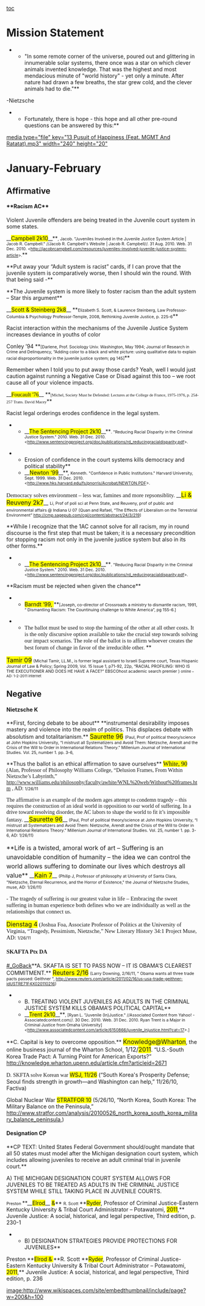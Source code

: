 [[toc]]
=Mission Statement= 
**"In some remote corner of the universe, poured out and glittering in innumerable solar systems, there once was a star on which clever animals invented knowledge. That was the highest and most mendacious minute of "world history" - yet only a minute. After nature had drawn a few breaths, the star grew cold, and the clever animals had to die."**
-Nietzsche
**Fortunately, there is hope - this hope and all other pre-round questions can be answered by this:**

[[media type="file" key="13 Pusuit of Happiness (Feat. MGMT And Ratatat).mp3" width="240" height="20"]]


=January-February= 
==Affirmative== 
====**Racism AC**==== 

Violent Juvenile offenders are being treated in the Juvenile court system in some states.

__<span style="background-attachment: initial; background-clip: initial; background-color: yellow; background-image: initial; background-origin: initial; background-position: initial initial; background-repeat: initial initial;">Campbell 2k10</span>__**<span style="font-size: 8pt;">, Jacob. "Juveniles Involved in the Juvenile Justice System Article | Jacob R. Campbell." //Jacob R. Campbell's Website | Jacob R. Campbell//. 31 Aug. 2010. Web. 31 Dec. 2010. <http://jacobrcampbell.com/resources/juveniles-involved-juvenile-justice-system-article>.</span>**


<span class="Underline">**Put away your “Adult system is racist” cards, if I can prove that the juvenile system is comparatively worse, then I should win the round. With that being said -** </span>

<span class="Underline">**The Juvenile system is more likely to foster racism than the adult system – Star this argument**</span>

__<span style="background-attachment: initial; background-clip: initial; background-color: yellow; background-image: initial; background-origin: initial; background-position: initial initial; background-repeat: initial initial;">Scott & Steinberg 2k8</span>__ **<span style="font-size: 8pt;">Elizabeth S. Scott, & Laurence Steinberg, Law Professor-Columbia & Psychology Professor-Temple, 2008, Rethinking Juvenile Justice, p. 225-6</span>**



Racist interaction within the mechanisms of the Juvenile Justice System increases deviance in youths of color

Conley ’94 **<span style="font-size: 8pt;">[Darlene, Prof. Sociology Univ. Washington, May 1994; Journal of Research in Crime and Delinquency, “Adding color to a black and white picture: using qualitative data to explain racial disproportionality in the juvenile justice system; pg 145]</span>**


Remember when I told you to put away those cards? Yeah, well I would just caution against running a Negative Case or Disad against this too – we root cause all of your violence impacts.

__<span style="background-attachment: initial; background-clip: initial; background-color: yellow; background-image: initial; background-origin: initial; background-position: initial initial; background-repeat: initial initial; font-family: Georgia; font-size: 11pt;">Foucault '76</span>__ **<span style="font-family: Georgia; font-size: 8pt;">[Michel, Society Must be Defended: Lectures at the College de France, 1975-1976, p. 254-257 Trans. David Macey</span>**


Racist legal orderings erodes confidence in the legal system.

**__<span style="background-attachment: initial; background-clip: initial; background-color: yellow; background-image: initial; background-origin: initial; background-position: initial initial; background-repeat: initial initial;">The Sentencing Project 2k10</span>__**<span style="font-size: 8pt;">. "Reducing Racial Disparity in the Criminal Justice System." 2010. Web. 31 Dec. 2010. <http://www.sentencingproject.org/doc/publications/rd_reducingracialdisparity.pdf>.</span>


**Erosion of confidence in the court systems kills democracy and political stability**
**__<span style="background-attachment: initial; background-clip: initial; background-color: yellow; background-image: initial; background-origin: initial; background-position: initial initial; background-repeat: initial initial;">Newton ‘99</span>__**, <span style="font-size: 8pt;">Kenneth. "Confidence in Public Institutions." Harvard University, Sept. 1999. Web. 31 Dec. 2010. <http://www.hks.harvard.edu/fs/pnorris/Acrobat/NEWTON.PDF>.</span>


<span style="font-family: Georgia; font-size: 11pt;">Democracy solves environment – less war, famines and more repsonsiblity. </span>
<span class="cite">__<span style="background-attachment: initial; background-clip: initial; background-color: yellow; background-image: initial; background-origin: initial; background-position: initial initial; background-repeat: initial initial; font-size: 12pt;">Li & Reuveny 2k7</span>__ <span style="font-size: 8.0pt; font-weight: normal;">Li,</span></span><span style="font-size: 8pt;"> Prof of poli sci at Penn State, and </span><span class="cite"><span style="font-size: 8.0pt; font-weight: normal;">Reuveny</span></span><span style="font-size: 8pt;">, prof of public and environmental affairs @ Indiana U </span><span class="cite"><span style="font-size: 8.0pt; font-weight: normal;">07</span></span>
<span style="font-size: 8pt;">(</span><span style="font-size: 8.0pt;">Quan and Rafael, “The Effects of Liberalism on the Terrestrial Environment” http://cmp.sagepub.com/cgi/content/abstract/24/3/219)</span>


<span class="Underline">**While I recognize that the 1AC cannot solve for all racism, my in round discourse is the first step that must be taken; it is a necessary precondition for stopping racism not only in the juvenile justice system but also in its other forms.** </span>
**__<span style="background-attachment: initial; background-clip: initial; background-color: yellow; background-image: initial; background-origin: initial; background-position: initial initial; background-repeat: initial initial;">The Sentencing Project 2k10</span>__**<span style="font-size: 8pt;">. "Reducing Racial Disparity in the Criminal Justice System." 2010. Web. 31 Dec. 2010. <http://www.sentencingproject.org/doc/publications/rd_reducingracialdisparity.pdf>.</span>


<span class="Underline">**Racism must be rejected when given the chance** </span>
**<span style="background-attachment: initial; background-clip: initial; background-color: yellow; background-image: initial; background-origin: initial;">Barndt ‘99, </span>**<span style="font-size: 8pt;">[Joseph, co-director of Crossroads a ministry to dismantle racism, 1991, “ Dismantling Racism: The Countinuing challenge to White America”, pg 155-6.]</span>


**<span style="font-family: Georgia; font-size: 11pt;">The ballot must be used to stop the harming of the other at all other costs. It is the only discursive option available to take the crucial step towards solving our impact scenarios. The role of the ballot is to affirm whoever creates the best forum of change in favor of the irreducible other. </span>**
<span class="cite"><span style="background-attachment: initial; background-clip: initial; background-color: yellow; background-image: initial; background-origin: initial; background-position: initial initial; background-repeat: initial initial; font-size: 12pt;">Tamir 09</span></span> <span style="font-size: 8pt;">(Michal Tamir, LL.M., is former legal assistant to Israeli Supreme court, Texas Hispanic Journal of Law & Policy; Spring 2009, Vol. 15 Issue 1, p71-92, 22p, “RACIAL PROFILING: WHO IS THE EXECUTIONER AND DOES HE HAVE A FACE?” EBSCOhost academic search premier ) </span><span class="DebateUnderline"><span style="font-size: 7pt;">online – AD: 1-2-2011 internet</span></span>

==Negative== 
====Nietzsche K==== 
<span class="Underline">**First, forcing debate to be about** </span>**instrumental desirability imposes mastery and violence into the realm of politics. This displaces debate with absolutism and totalitarianism.**
<span class="cite"><span style="background-attachment: initial; background-clip: initial; background-color: yellow; background-image: initial; background-origin: initial; background-position: initial initial; background-repeat: initial initial; font-size: 12pt;">Saurette 96</span></span> <span style="font-size: 8pt;">(Paul, Prof of political theory/science at John Hopkins University, “I mistrust all Systematizers and Avoid Them: Nietzsche, Arendt and the Crisis of the Will to Order in International Relations Theory.” Millenium Journal of International Studies. Vol. 25, number 1. pp. 3-6,</span>

<span class="Underline">**Thus the ballot is an ethical affirmation to save ourselves** </span>
<span style="margin-left: 0in;"><span class="cite"><span style="background-attachment: initial; background-clip: initial; background-color: yellow; background-image: initial; background-origin: initial; background-position: initial initial; background-repeat: initial initial; font-family: Georgia; font-size: 12pt;">White, 90</span></span><span style="font-family: Georgia;"> (Alan, Professor of Philosophy Williams College, “Delusion Frames, From Within Nietzsche’s Labyrinth,” http://www.williams.edu/philosophy/faculty/awhite/WNL%20web/Without%20frames.htm , AD: </span></span><span style="font-size: 11px; line-height: 16px;">1/26/11</span>

<span style="font-family: Georgia;">The affirmative is an example of the modern ages attempt to condemn tragedy – this requires the construction of an ideal world in opposition to our world of suffering. In a drive toward resolving disorder, the AC labors to shape the world to fit it’s impossible fantasy. </span>
<span class="cite">__<span style="background-attachment: initial; background-clip: initial; background-color: yellow; background-image: initial; background-origin: initial; background-position: initial initial; background-repeat: initial initial; font-size: 12pt;">Saurette 96</span>__</span> <span style="font-size: 8pt;">(Paul, Prof of political theory/science at John Hopkins University, “I mistrust all Systematizers and Avoid Them: Nietzsche, Arendt and the Crisis of the Will to Order in International Relations Theory.” Millenium Journal of International Studies. Vol. 25, number 1. pp. 3-6, AD: 1/26/11)</span>

<span style="font-size: 16px; line-height: 24px;">**Life is a twisted, amoral work of art – Suffering is an unavoidable condition of humanity – the idea we can control the world allows suffering to dominate our lives which destroys all value**</span>
<span class="cite">__<span style="background-attachment: initial; background-clip: initial; background-color: yellow; background-image: initial; background-origin: initial; background-position: initial initial; background-repeat: initial initial; font-size: 12pt;">Kain 7</span>__ </span><span style="font-size: 8pt;">(Philip J, Professor of philosophy at University of Santa Clara, "Nietzsche, Eternal Recurrence, and the Horror of Existence," the Journal of Nietzsche Studies, muse, AD: 1/26/11)</span>


<span class="Underline"><span style="font-family: Georgia;">-</span> </span><span style="font-family: Georgia; font-size: 11pt;">The tragedy of suffering is our greatest value in life – Embracing the sweet suffering in human experience both defines who we are individually as well as the relationships that connect us.</span>

<span class="cite"><span style="background-attachment: initial; background-clip: initial; background-color: yellow; background-image: initial; background-origin: initial; background-position: initial initial; background-repeat: initial initial; font-size: 12pt;">Dienstag 4</span></span><span style="font-family: Georgia; font-size: 11pt;"> (Joshua Foa, Associate Professor of Politics at the University of Virginia, “Tragedy, Pessimism, Nietzsche,” New Literary History 34:1 Project Muse, AD: </span><span style="font-size: 11px; line-height: 16px;">1/26/11</span>

====<span style="font-family: Georgia; font-size: 11pt;">SKAFTA Ptx DA</span>==== 

[[#_GoBack]]<span class="Underline">**A. SKAFTA IS SET TO PASS NOW – IT IS OBAMA’S CLEAREST COMMITMENT.** </span>
<span class="cite"><span style="background-attachment: initial; background-clip: initial; background-color: yellow; background-image: initial; background-origin: initial; background-position: initial initial; background-repeat: initial initial; font-size: 12pt;">Reuters 2/16</span></span> <span style="font-size: 8pt;">(Larry Downing, 2/16/11, " Obama wants all three trade pacts passed: Geithner ", [[http://www.reuters.com/article/2011/02/16/us-usa-trade-geithner-idUSTRE71F4X020110216]])</span>


**B. TREATING VIOLENT JUVENILES AS ADULTS IN THE CRIMINAL JUSTICE SYSTEM KILLS OBAMA’S POLITICAL CAPITAL**
**__<span style="background-attachment: initial; background-clip: initial; background-color: yellow; background-image: initial; background-origin: initial; background-position: initial initial; background-repeat: initial initial;">Trent 2k10</span>__**<span style="font-size: 8pt;">, [Ryan L. "Juvenile (In)Justice." //Associated Content from Yahoo! - Associatedcontent.com//. 30 Dec. 2010. Web. 31 Dec. 2010. Ryan Trent is a Major in Criminal Justice from Omaha University]<http://www.associatedcontent.com/article/6150866/juvenile_injustice.html?cat=17>.]</span>


<span class="Underline">**C. Capital is key to overcome opposition.** </span>
<span class="cite"><span style="background-attachment: initial; background-clip: initial; background-color: yellow; background-image: initial; background-origin: initial; background-position: initial initial; background-repeat: initial initial; font-size: 12pt;">Knowledge@Wharton</span></span>, the online business journal of the Wharton School, <span class="cite"><span style="font-size: 12pt;">1/12/<span style="background-attachment: initial; background-clip: initial; background-color: yellow; background-image: initial; background-origin: initial; background-position: initial initial; background-repeat: initial initial;">2011</span></span></span>. “U.S.-South Korea Trade Pact: A Turning Point for American Exports?” http://knowledge.wharton.upenn.edu/article.cfm?articleid=2671

<span class="Underline"><span style="font-family: Georgia;">D.</span> </span><span style="font-family: Georgia;">SKFTA solve Korean war </span>
<span class="underline0"><span style="background-attachment: initial; background-clip: initial; background-color: yellow; background-image: initial; background-origin: initial; background-position: initial initial; background-repeat: initial initial;">WSJ, 11/26</span></span> (“South Korea's Prosperity Defense; Seoul finds strength in growth—and Washington can help,” 11/26/10, Factiva)

Global Nuclear War
<span class="underline"><span style="background-attachment: initial; background-clip: initial; background-color: yellow; background-image: initial; background-origin: initial; background-position: initial initial; background-repeat: initial initial;">STRATFOR 10</span></span> (5/26/10, “North Korea, South Korea: The Military Balance on the Peninsula,” [[http://www.stratfor.com/analysis/20100526_north_korea_south_korea_military_balance_peninsula]],)

====Designation CP==== 
<span class="Underline">**CP TEXT: United States Federal Government should/ought mandate that all 50 states must model after the Michigan designation court system, which includes allowing juveniles to receive an adult criminal trial in juvenile court.**</span>


A) THE MICHIGAN DESIGNATION COURT SYSTEM ALLOWS FOR JUVENILES TO BE TREATED AS ADULTS IN THE CRIMINAL JUSTICE SYSTEM WHILE STILL TAKING PLACE IN JUVENILE COURTS.

<span style="font-size: 8pt;">Preston </span>**__<span style="background-attachment: initial; background-clip: initial; background-color: yellow; background-image: initial; background-origin: initial; background-position: initial initial; background-repeat: initial initial;">Elrod</span>__ <span style="background-attachment: initial; background-clip: initial; background-color: yellow; background-image: initial; background-origin: initial; background-position: initial initial; background-repeat: initial initial;">&</span>** <span style="font-size: 8pt;">R. Scott </span>**<span style="background-attachment: initial; background-clip: initial; background-color: yellow; background-image: initial; background-origin: initial; background-position: initial initial; background-repeat: initial initial;">Ryder</span>, Professor of Criminal Justice-Eastern Kentucky University & Tribal Court Administrator – Potawatomi, <span style="background-attachment: initial; background-clip: initial; background-color: yellow; background-image: initial; background-origin: initial; background-position: initial initial; background-repeat: initial initial;">2011</span>,** Juvenile Justice: A social, historical, and legal perspective, Third edition, p. 230-1

**B) DESIGNATION STRATEGIES PROVIDE PROTECTIONS FOR JUVENILES**
Preston **<span style="background-attachment: initial; background-clip: initial; background-color: yellow; background-image: initial; background-origin: initial;">Elrod & </span>**R. Scott **<span style="background-attachment: initial; background-clip: initial; background-color: yellow; background-image: initial; background-origin: initial; background-position: initial initial; background-repeat: initial initial;">Ryder</span>, Professor of Criminal Justice-Eastern Kentucky University & Tribal Court Administrator – Potawatomi, <span style="background-attachment: initial; background-clip: initial; background-color: yellow; background-image: initial; background-origin: initial; background-position: initial initial; background-repeat: initial initial;">2011</span>,** Juvenile Justice: A social, historical, and legal perspective, Third edition, p. 236








[[image:http://www.wikispaces.com/site/embedthumbnail/include/page?w=200&h=100]]